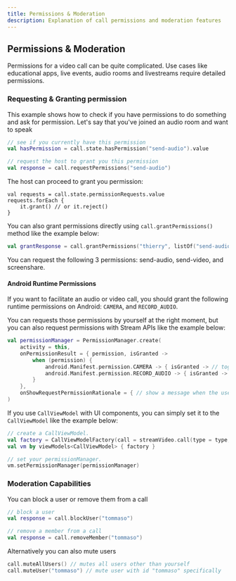 ```yaml
---
title: Permissions & Moderation
description: Explanation of call permissions and moderation features
---
```


## Permissions & Moderation

Permissions for a video call can be quite complicated.
Use cases like educational apps, live events, audio rooms and livestreams require detailed permissions.

### Requesting & Granting permission

This example shows how to check if you have permissions to do something and ask for permission.
Let's say that you've joined an audio room and want to speak

```kotlin
// see if you currently have this permission
val hasPermission = call.state.hasPermission("send-audio").value

// request the host to grant you this permission
val response = call.requestPermissions("send-audio")
```

The host can proceed to grant you permission:

```
val requests = call.state.permissionRequests.value
requests.forEach {
    it.grant() // or it.reject()
}
```

You can also grant permissions directly using `call.grantPermissions()` method like the example below:

```kotlin
val grantResponse = call.grantPermissions("thierry", listOf("send-audio"))
```

You can request the following 3 permissions: send-audio, send-video, and screenshare.

#### Android Runtime Permissions

If you want to facilitate an audio or video call, you should grant the following runtime permissions on Android: `CAMERA`, and `RECORD_AUDIO`.

You can requests those permissions by yourself at the right moment, but you can also request permissions with Stream APIs like the example below:

```kotlin
val permissionManager = PermissionManager.create(
    activity = this,
    onPermissionResult = { permission, isGranted ->
        when (permission) {
            android.Manifest.permission.CAMERA -> { isGranted -> // toggle your camera }
            android.Manifest.permission.RECORD_AUDIO -> { isGranted -> // toggle your microphone }
        }
    },
    onShowRequestPermissionRationale = { // show a message when the user selected don't allow permissions }
)
```

If you use `CallViewModel` with UI components, you can simply set it to the `CallViewModel` like the example below:

```kotlin
// create a CallViewModel.
val factory = CallViewModelFactory(call = streamVideo.call(type = type, id = id))
val vm by viewModels<CallViewModel> { factory }

// set your permissionManager.
vm.setPermissionManager(permissionManager)
```

### Moderation Capabilities

You can block a user or remove them from a call

```kotlin
// block a user
val response = call.blockUser("tommaso")

// remove a member from a call
val response = call.removeMember("tommaso")
```

Alternatively you can also mute users

```kotlin
call.muteAllUsers() // mutes all users other than yourself
call.muteUser("tommaso") // mute user with id "tommaso" specifically
```
